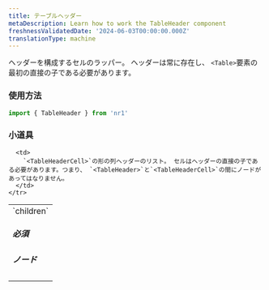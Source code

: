 ```yaml
---
title: テーブルヘッダー
metaDescription: Learn how to work the TableHeader component
freshnessValidatedDate: '2024-06-03T00:00:00.000Z'
translationType: machine
---
```


ヘッダーを構成するセルのラッパー。 ヘッダーは常に存在し、 `<Table>`要素の最初の直接の子である必要があります。

### 使用方法

```js
import { TableHeader } from 'nr1'
```

### 小道具

<table>
  <tbody>
    <tr>
      <td>
        `children` <h5>必須</h5><h5>ノード</h5>
      </td>

      <td>
        `<TableHeaderCell>`の形の列ヘッダーのリスト。 セルはヘッダーの直接の子である必要があります。つまり、 `<TableHeader>`と`<TableHeaderCell>`の間にノードがあってはなりません。
      </td>
    </tr>
  </tbody>
</table>